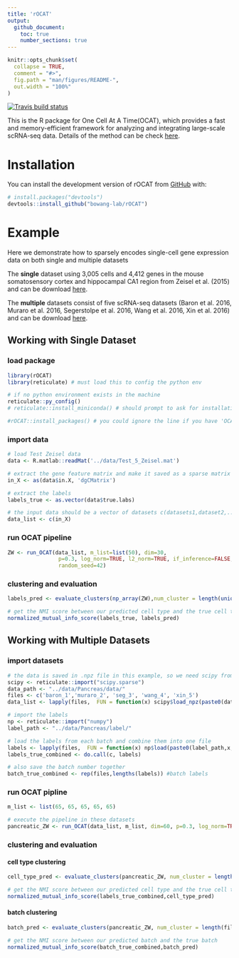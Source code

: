 ```yaml
---
title: 'rOCAT'
output: 
  github_document:
    toc: true
    number_sections: true
---
```


<!-- README.md is generated from README.Rmd. Please edit that file -->

```r
knitr::opts_chunk$set(
  collapse = TRUE,
  comment = "#>",
  fig.path = "man/figures/README-",
  out.width = "100%"
)
```

<!-- badges: start -->

[![Travis build status](https://travis-ci.com/bowang-lab/rOCAT.svg?branch=main)](https://travis-ci.com/bowang-lab/rOCAT)

<!-- badges: end -->

This is the R package for One Cell At A Time(OCAT), which provides a fast and memory-efficient framework for analyzing and integrating large-scale scRNA-seq data. Details of the method can be check [here](https://genomebiology.biomedcentral.com/articles/10.1186/s13059-022-02659-1).

# Installation

You can install the development version of rOCAT from [GitHub](https://github.com/bowang-lab/rOCAT) with:

``` r
# install.packages("devtools")
devtools::install_github("bowang-lab/rOCAT")
```

# Example

Here we demonstrate how to sparsely encodes single-cell gene expression data on both single and multiple datasets

The **single** dataset using 3,005 cells and 4,412 genes in the mouse somatosensory cortex and hippocampal CA1 region from Zeisel et al. (2015) and can be download [here](https://github.com/bowang-lab/OCAT/blob/master/vignettes/Clustering/Test_5_Zeisel.mat).

The **multiple** datasets consist of five scRNA-seq datasets (Baron et al. 2016, Muraro et al. 2016, Segerstolpe et al. 2016, Wang et al. 2016, Xin et al. 2016) and can be download [here](https://data.wanglab.ml/OCAT/Pancreas.zip).

## Working with Single Dataset

### load package

``` r
library(rOCAT)
library(reticulate) # must load this to config the python env

# if no python environment exists in the machine
reticulate::py_config()
# reticulate::install_miniconda() # should prompt to ask for installation

#rOCAT::install_packages() # you could ignore the line if you have 'OCAT', 'scikit-learn', and 'faiss' packages installed in your python env
```

### import data

``` r
# load Test Zeisel data
data <- R.matlab::readMat('../data/Test_5_Zeisel.mat')

# extract the gene feature matrix and make it saved as a sparse matrix
in_X <- as(data$in.X, 'dgCMatrix')

# extract the labels
labels_true <- as.vector(data$true.labs)

# the input data should be a vector of datasets c(datasets1,dataset2,...)
data_list <- c(in_X)
```

### run OCAT pipeline

``` r
ZW <- run_OCAT(data_list, m_list=list(50), dim=30, 
                p=0.3, log_norm=TRUE, l2_norm=TRUE, if_inference=FALSE, 
                random_seed=42)
```

### clustering and evaluation

``` r
labels_pred <- evaluate_clusters(np_array(ZW),num_cluster = length(unique(labels_true)))

# get the NMI score between our predicted cell type and the true cell type 
normalized_mutual_info_score(labels_true, labels_pred)
```

## Working with Multiple Datasets

### import datasets

``` r
# the data is saved in .npz file in this example, so we need scipy from python to help read the data
scipy <- reticulate::import("scipy.sparse")
data_path <- "../data/Pancreas/data/"
files <- c('baron_1','muraro_2', 'seg_3', 'wang_4', 'xin_5')
data_list <- lapply(files,  FUN = function(x) scipy$load_npz(paste0(data_path,x,".npz")))

# import the labels
np <- reticulate::import("numpy") 
label_path <- "../data/Pancreas/label/"

# load the labels from each batch and combine them into one file
labels <- lapply(files,  FUN = function(x) np$load(paste0(label_path,x,"_label.npy"),allow_pickle = TRUE))
labels_true_combined <- do.call(c, labels)

# also save the batch number together
batch_true_combined <- rep(files,lengths(labels)) #batch labels 
```

### run OCAT pipline

``` r
m_list <- list(65, 65, 65, 65, 65)

# execute the pipeline in these datasets
pancreatic_ZW <- run_OCAT(data_list, m_list, dim=60, p=0.3, log_norm=TRUE, l2_norm=TRUE)
```

### clustering and evaluation

#### cell type clustering

``` r
cell_type_pred <- evaluate_clusters(pancreatic_ZW, num_cluster = length(unique(labels_true_combined)))

# get the NMI score between our predicted cell type and the true cell type
normalized_mutual_info_score(labels_true_combined,cell_type_pred)
```

#### batch clustering

``` r
batch_pred <- evaluate_clusters(pancreatic_ZW, num_cluster = length(files))

# get the NMI score between our predicted batch and the true batch
normalized_mutual_info_score(batch_true_combined,batch_pred)
```
